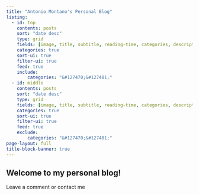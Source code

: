 ```yaml
---
title: "Antonio Montano's Personal Blog"
listing:
  - id: top
    contents: posts
    sort: "date desc"
    type: grid
    fields: [image, title, subtitle, reading-time, categories, description, author, date]
    categories: true
    sort-ui: true
    filter-ui: true
    feed: true
    include:
        categories: "&#127470;&#127481;"
  - id: middle
    contents: posts
    sort: "date desc"
    type: grid
    fields: [image, title, subtitle, reading-time, categories, description, author, date]
    categories: true
    sort-ui: true
    filter-ui: true
    feed: true
    exclude:
        categories: "&#127470;&#127481;"
page-layout: full
title-block-banner: true
---
```


## Welcome to my personal blog! 

::: {#top}
:::

::: {#middle}
:::

Leave a comment or contact me

